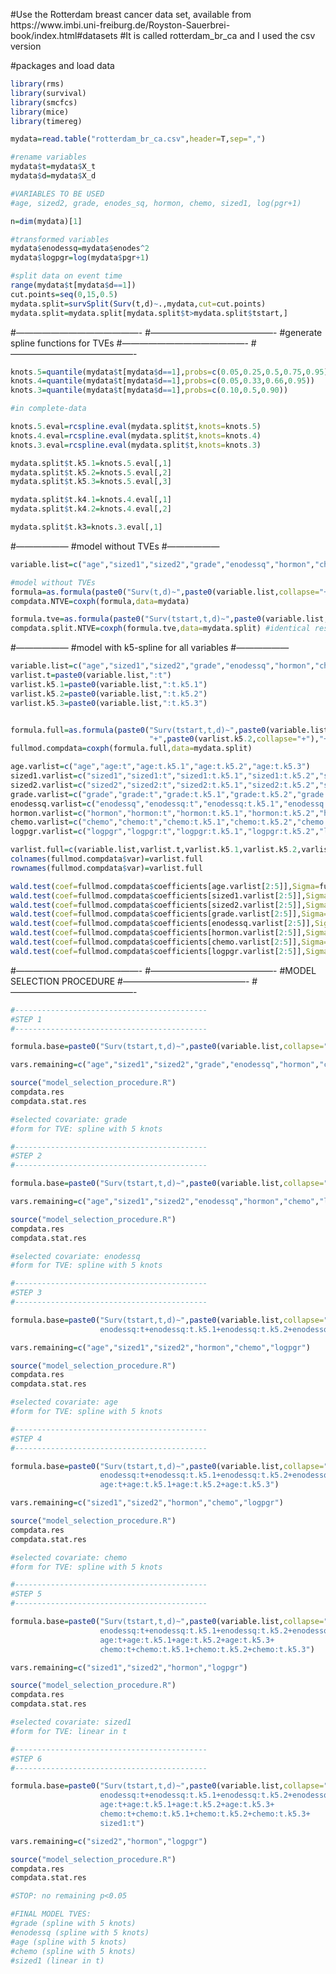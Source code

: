 #Use the Rotterdam breast cancer data set, available from https://www.imbi.uni-freiburg.de/Royston-Sauerbrei-book/index.html#datasets
#It is called rotterdam_br_ca and I used the csv version

#packages and load data

```{r}
library(rms)
library(survival)
library(smcfcs)
library(mice)
library(timereg)

mydata=read.table("rotterdam_br_ca.csv",header=T,sep=",")

#rename variables
mydata$t=mydata$X_t
mydata$d=mydata$X_d

#VARIABLES TO BE USED
#age, sized2, grade, enodes_sq, hormon, chemo, sized1, log(pgr+1)

n=dim(mydata)[1]

#transformed variables
mydata$enodessq=mydata$enodes^2
mydata$logpgr=log(mydata$pgr+1)

#split data on event time
range(mydata$t[mydata$d==1])
cut.points=seq(0,15,0.5)
mydata.split=survSplit(Surv(t,d)~.,mydata,cut=cut.points)
mydata.split=mydata.split[mydata.split$t>mydata.split$tstart,]

```

#-------------------------------------------
#-------------------------------------------
#generate spline functions for TVEs
#-------------------------------------------
#-------------------------------------------

```{r}
knots.5=quantile(mydata$t[mydata$d==1],probs=c(0.05,0.25,0.5,0.75,0.95))
knots.4=quantile(mydata$t[mydata$d==1],probs=c(0.05,0.33,0.66,0.95))
knots.3=quantile(mydata$t[mydata$d==1],probs=c(0.10,0.5,0.90))

#in complete-data

knots.5.eval=rcspline.eval(mydata.split$t,knots=knots.5)
knots.4.eval=rcspline.eval(mydata.split$t,knots=knots.4)
knots.3.eval=rcspline.eval(mydata.split$t,knots=knots.3)

mydata.split$t.k5.1=knots.5.eval[,1]
mydata.split$t.k5.2=knots.5.eval[,2]
mydata.split$t.k5.3=knots.5.eval[,3]

mydata.split$t.k4.1=knots.4.eval[,1]
mydata.split$t.k4.2=knots.4.eval[,2]

mydata.split$t.k3=knots.3.eval[,1]

```

#------------------
#model without TVEs
#------------------


```{r}
variable.list=c("age","sized1","sized2","grade","enodessq","hormon","chemo","logpgr")

#model without TVEs
formula=as.formula(paste0("Surv(t,d)~",paste0(variable.list,collapse="+")))
compdata.NTVE=coxph(formula,data=mydata)

formula.tve=as.formula(paste0("Surv(tstart,t,d)~",paste0(variable.list,collapse="+")))
compdata.split.NTVE=coxph(formula.tve,data=mydata.split) #identical results to above of course

```

#------------------
#model with k5-spline for all variables
#------------------


```{r}
variable.list=c("age","sized1","sized2","grade","enodessq","hormon","chemo","logpgr")
varlist.t=paste0(variable.list,":t")
varlist.k5.1=paste0(variable.list,":t.k5.1")
varlist.k5.2=paste0(variable.list,":t.k5.2")
varlist.k5.3=paste0(variable.list,":t.k5.3")


formula.full=as.formula(paste0("Surv(tstart,t,d)~",paste0(variable.list,collapse="+"),"+",paste0(varlist.t,collapse="+"),"+",paste0(varlist.k5.1,collapse="+"),
                               "+",paste0(varlist.k5.2,collapse="+"),"+",paste0(varlist.k5.3,collapse="+")))
fullmod.compdata=coxph(formula.full,data=mydata.split)

age.varlist=c("age","age:t","age:t.k5.1","age:t.k5.2","age:t.k5.3")
sized1.varlist=c("sized1","sized1:t","sized1:t.k5.1","sized1:t.k5.2","sized1:t.k5.3")
sized2.varlist=c("sized2","sized2:t","sized2:t.k5.1","sized2:t.k5.2","sized2:t.k5.3")
grade.varlist=c("grade","grade:t","grade:t.k5.1","grade:t.k5.2","grade:t.k5.3")
enodessq.varlist=c("enodessq","enodessq:t","enodessq:t.k5.1","enodessq:t.k5.2","enodessq:t.k5.3")
hormon.varlist=c("hormon","hormon:t","hormon:t.k5.1","hormon:t.k5.2","hormon:t.k5.3")
chemo.varlist=c("chemo","chemo:t","chemo:t.k5.1","chemo:t.k5.2","chemo:t.k5.3")
logpgr.varlist=c("logpgr","logpgr:t","logpgr:t.k5.1","logpgr:t.k5.2","logpgr:t.k5.3")

varlist.full=c(variable.list,varlist.t,varlist.k5.1,varlist.k5.2,varlist.k5.3)
colnames(fullmod.compdata$var)=varlist.full
rownames(fullmod.compdata$var)=varlist.full

wald.test(coef=fullmod.compdata$coefficients[age.varlist[2:5]],Sigma=fullmod.compdata$var[age.varlist[2:5],age.varlist[2:5]])
wald.test(coef=fullmod.compdata$coefficients[sized1.varlist[2:5]],Sigma=fullmod.compdata$var[sized1.varlist[2:5],sized1.varlist[2:5]])
wald.test(coef=fullmod.compdata$coefficients[sized2.varlist[2:5]],Sigma=fullmod.compdata$var[sized2.varlist[2:5],sized2.varlist[2:5]])
wald.test(coef=fullmod.compdata$coefficients[grade.varlist[2:5]],Sigma=fullmod.compdata$var[grade.varlist[2:5],grade.varlist[2:5]])
wald.test(coef=fullmod.compdata$coefficients[enodessq.varlist[2:5]],Sigma=fullmod.compdata$var[enodessq.varlist[2:5],enodessq.varlist[2:5]])
wald.test(coef=fullmod.compdata$coefficients[hormon.varlist[2:5]],Sigma=fullmod.compdata$var[hormon.varlist[2:5],hormon.varlist[2:5]])
wald.test(coef=fullmod.compdata$coefficients[chemo.varlist[2:5]],Sigma=fullmod.compdata$var[chemo.varlist[2:5],chemo.varlist[2:5]])
wald.test(coef=fullmod.compdata$coefficients[logpgr.varlist[2:5]],Sigma=fullmod.compdata$var[logpgr.varlist[2:5],logpgr.varlist[2:5]])

```

#-------------------------------------------
#-------------------------------------------
#MODEL SELECTION PROCEDURE
#-------------------------------------------
#-------------------------------------------

```{r}

#-------------------------------------------
#STEP 1
#-------------------------------------------

formula.base=paste0("Surv(tstart,t,d)~",paste0(variable.list,collapse="+"))

vars.remaining=c("age","sized1","sized2","grade","enodessq","hormon","chemo","logpgr")

source("model_selection_procedure.R")
compdata.res
compdata.stat.res

#selected covariate: grade
#form for TVE: spline with 5 knots
```

```{r}
#-------------------------------------------
#STEP 2
#-------------------------------------------

formula.base=paste0("Surv(tstart,t,d)~",paste0(variable.list,collapse="+"),"+grade:t+grade:t.k5.1+grade:t.k5.2+grade:t.k5.3")

vars.remaining=c("age","sized1","sized2","enodessq","hormon","chemo","logpgr")

source("model_selection_procedure.R")
compdata.res
compdata.stat.res

#selected covariate: enodessq
#form for TVE: spline with 5 knots
```

```{r}
#-------------------------------------------
#STEP 3
#-------------------------------------------

formula.base=paste0("Surv(tstart,t,d)~",paste0(variable.list,collapse="+"),"+grade:t+grade:t.k5.1+grade:t.k5.2+grade:t.k5.3+
                    enodessq:t+enodessq:t.k5.1+enodessq:t.k5.2+enodessq:t.k5.3")

vars.remaining=c("age","sized1","sized2","hormon","chemo","logpgr")

source("model_selection_procedure.R")
compdata.res
compdata.stat.res

#selected covariate: age
#form for TVE: spline with 5 knots

```

```{r}
#-------------------------------------------
#STEP 4
#-------------------------------------------

formula.base=paste0("Surv(tstart,t,d)~",paste0(variable.list,collapse="+"),"+grade:t+grade:t.k5.1+grade:t.k5.2+grade:t.k5.3+
                    enodessq:t+enodessq:t.k5.1+enodessq:t.k5.2+enodessq:t.k5.3+
                    age:t+age:t.k5.1+age:t.k5.2+age:t.k5.3")

vars.remaining=c("sized1","sized2","hormon","chemo","logpgr")

source("model_selection_procedure.R")
compdata.res
compdata.stat.res

#selected covariate: chemo
#form for TVE: spline with 5 knots

```

```{r}
#-------------------------------------------
#STEP 5
#-------------------------------------------

formula.base=paste0("Surv(tstart,t,d)~",paste0(variable.list,collapse="+"),"+grade:t+grade:t.k5.1+grade:t.k5.2+grade:t.k5.3+
                    enodessq:t+enodessq:t.k5.1+enodessq:t.k5.2+enodessq:t.k5.3+
                    age:t+age:t.k5.1+age:t.k5.2+age:t.k5.3+
                    chemo:t+chemo:t.k5.1+chemo:t.k5.2+chemo:t.k5.3")

vars.remaining=c("sized1","sized2","hormon","logpgr")

source("model_selection_procedure.R")
compdata.res
compdata.stat.res

#selected covariate: sized1
#form for TVE: linear in t

```
```{r}
#-------------------------------------------
#STEP 6
#-------------------------------------------

formula.base=paste0("Surv(tstart,t,d)~",paste0(variable.list,collapse="+"),"+grade:t+grade:t.k5.1+grade:t.k5.2+grade:t.k5.3+
                    enodessq:t+enodessq:t.k5.1+enodessq:t.k5.2+enodessq:t.k5.3+
                    age:t+age:t.k5.1+age:t.k5.2+age:t.k5.3+
                    chemo:t+chemo:t.k5.1+chemo:t.k5.2+chemo:t.k5.3+
                    sized1:t")

vars.remaining=c("sized2","hormon","logpgr")

source("model_selection_procedure.R")
compdata.res
compdata.stat.res

#STOP: no remaining p<0.05

#FINAL MODEL TVES: 
#grade (spline with 5 knots)
#enodessq (spline with 5 knots)
#age (spline with 5 knots)
#chemo (spline with 5 knots)
#sized1 (linear in t)
```



